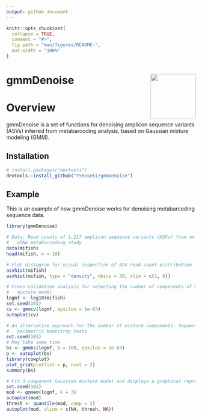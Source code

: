 ```yaml
---
output: github_document
---
```


<!-- README.md is generated from README.Rmd. Please edit that file -->

```r
knitr::opts_chunk$set(
  collapse = TRUE,
  comment = "#>",
  fig.path = "man/figures/README-",
  out.width = "100%"
)
```

# gmmDenoise <img src="man/figures/logo.png" align="right" width="120" />

<!-- badges: start -->
<!-- badges: end -->

# Overview

gmmDenoise is a set of functions for denoising amplicon sequence variants (ASVs) inferred from metabarcoding analysis, based on Gaussian mixture modeling (GMM).

## Installation

```r
# install.packages("devtools")
devtools::install_github("YSKoseki/gmmDenoise")
```

## Example

This is an example of how gmmDenoise works for denoising metabarcoding sequence data.

```r
library(gmmDenoise)
```

```r
# Data: Read counts of 1,217 amplicon sequence variants (ASVs) from an
#   eDNA metabarcoding study
data(mifish)
head(mifish, n = 10)

# Plot histogram for visual inspection of ASV read count distribution
asvhist(mifish)
asvhist(mifish, type = "density", nbins = 30, xlim = c(1, 6))

# Cross-validation analysis for selecting the number of components of Gaussian
#   mixture model
logmf <- log10(mifish)
set.seed(101)
cv <- gmmcv(logmf, epsilon = 1e-03)
autoplot(cv)

# An alternative approach for the number of mixture components: Sequential
#   parametric bootstrap tests 
set.seed(101)
# May take some time
bs <- gmmbs(logmf, B = 100, epsilon = 1e-03)
p <- autoplot(bs)
library(cowplot)
plot_grid(plotlist = p, ncol = 2)
summary(bs)

# Fit 3-component Gaussian mixture model and displays a graphical representation of the output
set.seed(101)
mod <- gmmem(logmf, k = 3)
autoplot(mod)
thresh <- quantile(mod, comp = 2)
autoplot(mod, vline = c(NA, thresh, NA))
```

<!--
You'll still need to render `README.Rmd` regularly, to keep `README.md` up-to-date. `devtools::build_readme()` is handy for this. You could also use GitHub Actions to re-render `README.Rmd` every time you push. An example workflow can be found here: <https://github.com/r-lib/actions/tree/v1/examples>.
-->

